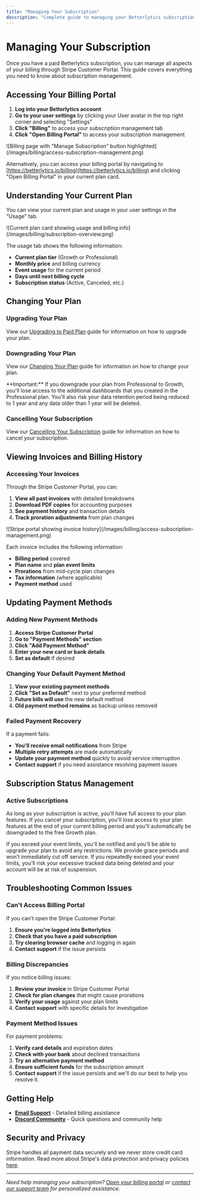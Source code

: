 ```yaml
---
title: "Managing Your Subscription"
description: "Complete guide to managing your Betterlytics subscription - change plans, view invoices, update payment methods, and access your billing history through Stripe Customer Portal."
---
```


# Managing Your Subscription

Once you have a paid Betterlytics subscription, you can manage all aspects of your billing through Stripe Customer Portal. This guide covers everything you need to know about subscription management.

## Accessing Your Billing Portal

1. **Log into your Betterlytics account**
2. **Go to your user settings** by clicking your User avatar in the top right corner and selecting "Settings"
3. **Click "Billing"** to access your subscription management tab
4. **Click "Open Billing Portal"** to access your subscription management

<div style={{ textAlign: "center" }}>
  ![Billing page with "Manage Subscription" button
  highlighted](/images/billing/access-subscription-management.png)
</div>

Alternatively, you can access your billing portal by navigating to [https://betterlytics.io/billing](https://betterlytics.io/billing) and clicking "Open Billing Portal" in your current plan card.

## Understanding Your Current Plan

You can view your current plan and usage in your user settings in the "Usage" tab.

<div style={{ textAlign: "center" }}>
  ![Current plan card showing usage and billing
  info](/images/billing/subscription-overview.png)
</div>

The usage tab shows the following information:

- **Current plan tier** (Growth or Professional)
- **Monthly price** and billing currency
- **Event usage** for the current period
- **Days until next billing cycle**
- **Subscription status** (Active, Canceled, etc.)

## Changing Your Plan

### Upgrading Your Plan

View our [Upgrading to Paid Plan](/pricing/upgrading) guide for information on how to upgrade your plan.

### Downgrading Your Plan

View our [Changing Your Plan](/pricing/changing-plans) guide for information on how to change your plan.


<Callout type="warning">
  **Important:** If you downgrade your plan from Professional to Growth, you'll
  lose access to the additional dashboards that you created in the Professional
  plan. You'll also risk your data retention period being reduced to 1 year and
  any data older than 1 year will be deleted.
</Callout>

### Cancelling Your Subscription

View our [Cancelling Your Subscription](/pricing/cancellation) guide for information on how to cancel your subscription.

## Viewing Invoices and Billing History

### Accessing Your Invoices

Through the Stripe Customer Portal, you can:

1. **View all past invoices** with detailed breakdowns
2. **Download PDF copies** for accounting purposes
3. **See payment history** and transaction details
4. **Track proration adjustments** from plan changes

<div style={{ textAlign: "center" }}>
  ![Stripe portal showing invoice
  history](/images/billing/access-subscription-management.png)
</div>

Each invoice includes the following information:

- **Billing period** covered
- **Plan name** and **plan event limits**
- **Prorations** from mid-cycle plan changes
- **Tax information** (where applicable)
- **Payment method** used

## Updating Payment Methods

### Adding New Payment Methods

1. **Access Stripe Customer Portal**
2. **Go to "Payment Methods" section**
3. **Click "Add Payment Method"**
4. **Enter your new card or bank details**
5. **Set as default** if desired

### Changing Your Default Payment Method

1. **View your existing payment methods**
2. **Click "Set as Default"** next to your preferred method
3. **Future bills will use** the new default method
4. **Old payment method remains** as backup unless removed

### Failed Payment Recovery

If a payment fails:

- **You'll receive email notifications** from Stripe
- **Multiple retry attempts** are made automatically
- **Update your payment method** quickly to avoid service interruption
- **Contact support** if you need assistance resolving payment issues

## Subscription Status Management

### Active Subscriptions

As long as your subscription is active, you'll have full access to your plan features. If you cancel your subscription,
you'll lose access to your plan features at the end of your current billing period and you'll automatically be downgraded to the free Growth plan.

If you exceed your event limits, you'll be notified and you'll be able to upgrade your plan to avoid any restrictions. We provide grace periods and won’t immediately cut off service.
If you repeatedly exceed your event limits, you'll risk your excessive tracked data being deleted and your account will be at risk of suspension.

## Troubleshooting Common Issues

### Can't Access Billing Portal

If you can't open the Stripe Customer Portal:

1. **Ensure you're logged into Betterlytics**
2. **Check that you have a paid subscription**
3. **Try clearing browser cache** and logging in again
4. **Contact support** if the issue persists

### Billing Discrepancies

If you notice billing issues:

1. **Review your invoice** in Stripe Customer Portal
2. **Check for plan changes** that might cause prorations
3. **Verify your usage** against your plan limits
4. **Contact support** with specific details for investigation

### Payment Method Issues

For payment problems:

1. **Verify card details** and expiration dates
2. **Check with your bank** about declined transactions
3. **Try an alternative payment method**
4. **Ensure sufficient funds** for the subscription amount
5. **Contact support** if the issue persists and we'll do our best to help you resolve it.

## Getting Help

- **[Email Support](mailto:support@betterlytics.io)** - Detailed billing assistance
- **[Discord Community](https://discord.gg/vwqSvPn6sP)** - Quick questions and community help

## Security and Privacy

Stripe handles all payment data securely and we never store credit card information. Read more about Stripe's data protection and privacy policies [here](https://stripe.com/legal/dpa).

---

_Need help managing your subscription? [Open your billing portal](/pricing/managing-subscription#accessing-your-billing-portal) or [contact our support team](mailto:support@betterlytics.io) for personalized assistance._

